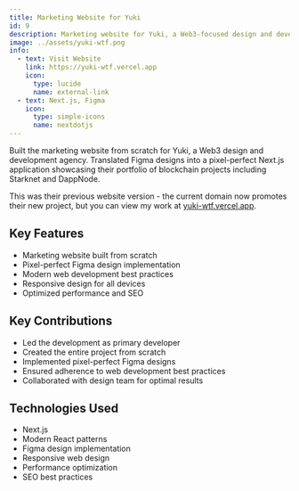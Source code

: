 ```yaml
---
title: Marketing Website for Yuki
id: 9
description: Marketing website for Yuki, a Web3-focused design and development agency specializing in brand design, product design, and engineering for blockchain projects like Starknet and DappNode
image: ../assets/yuki-wtf.png
info:
  - text: Visit Website
    link: https://yuki-wtf.vercel.app
    icon:
      type: lucide
      name: external-link
  - text: Next.js, Figma
    icon:
      type: simple-icons
      name: nextdotjs
---
```


Built the marketing website from scratch for Yuki, a Web3 design and development agency. Translated Figma designs into a pixel-perfect Next.js application showcasing their portfolio of blockchain projects including Starknet and DappNode.

This was their previous website version - the current domain now promotes their new project, but you can view my work at [yuki-wtf.vercel.app](https://yuki-wtf.vercel.app).

## Key Features

- Marketing website built from scratch
- Pixel-perfect Figma design implementation
- Modern web development best practices
- Responsive design for all devices
- Optimized performance and SEO

## Key Contributions

- Led the development as primary developer
- Created the entire project from scratch
- Implemented pixel-perfect Figma designs
- Ensured adherence to web development best practices
- Collaborated with design team for optimal results

## Technologies Used

- Next.js
- Modern React patterns
- Figma design implementation
- Responsive web design
- Performance optimization
- SEO best practices
